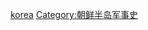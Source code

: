 {{Catnav|頁面分類|各種主題的頁面分類|按國家分類|各地军事|朝鲜半岛军事}}
{{Catnav|頁面分類|各種主題的頁面分類|按國家分類|各國軍事|各国战争}}
{{Catnav|頁面分類|各種主題的頁面分類|按國家分類|各國歷史|朝鮮半島歷史}}
{{Catnav|頁面分類|历史|各區域的歷史|東亞歷史|朝鮮半島歷史}}
{{Catnav|頁面分類|人类社会|战争|各地战争|依大洲劃分的戰爭|亚洲战争}}

[[Category:亚洲战争|korea]]
[[Category:朝鲜半岛军事史|Category:朝鲜半岛军事史]]